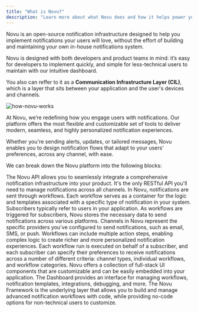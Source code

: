```yaml
---
title: "What is Novu?"
description: "Learn more about what Novu does and how it helps power your product notifications."
---
```


Novu is an open-source notification infrastructure designed to help you implement notifications your users will love, without the effort of building and maintaining your own in-house notifications system. 

Novu is designed with both developers and product teams in mind: it’s easy for developers to implement quickly, and simple for less-technical users to maintain with our intuitive dashboard.

You also can reffer to it as a **Communication Infrastructure Layer (CIL)**, which is a layer that sits between your application and the user's devices and channels.

![how-novu-works](/getting-started/media-assets/how-novu-works.png)

At Novu, we’re redefining how you engage users with notifications. 
Our platform offers the most flexible and customizable set of tools to deliver modern, seamless, and highly personalized notification experiences. 

Whether you're sending alerts, updates, or tailored messages, Novu enables you to design notification flows that adapt to your users' preferences, across any channel, with ease.

We can break down the Novu platform into the following blocks:

<CardGroup cols={2}>

  <Card title="API" href="/getting-started/how-novu-works#api">
    The Novu API allows you to seamlessly integrate a comprehensive notification infrastructure into your product. It's the only RESTful API you'll need to manage notifications across all channels.
  </Card>
  
  <Card title="Workflows" href="/getting-started/how-novu-works#workflows">
    In Novu, notifications are sent through workflows. Each workflow serves as a container for the logic and templates associated with a specific type of notification in your system.
  </Card>

  <Card title="Subscribers" href="/getting-started/how-novu-works#subscribers">
    Subscribers typically refer to users in your application. As workflows are triggered for subscribers, Novu stores the necessary data to send notifications across various platforms.
  </Card>

  <Card title="Channels" href="/getting-started/how-novu-works#channels">
    Channels in Novu represent the specific providers you've configured to send notifications, such as email, SMS, or push.
  </Card>

  <Card title="Actions" href="/getting-started/how-novu-works#actions">
    Workflows can include multiple action steps, enabling complex logic to create richer and more personalized notification experiences.
  </Card>

  <Card title="Preferences" href="/getting-started/how-novu-works#preferences">
    Each workflow run is executed on behalf of a subscriber, and each subscriber can specify their preferences to receive notifications across a number of different criteria: channel types, individual workflows, and workflow categories.
  </Card>

  <Card title="UI components" href="/getting-started/how-novu-works#ui-components">
    Novu offers a collection of full-stack UI components that are customizable and can be easily embedded into your application.
  </Card>

  <Card title="Dashboard" href="/getting-started/how-novu-works#dashboard">
    The Dashboard provides an interface for managing workflows, notification templates, integrations, debugging, and more.
  </Card>

  <Card title="Framework" href="/getting-started/how-novu-works#framework">
    The Novu Framework is the underlying layer that allows you to build and manage advanced notification workflows with code, while providing no-code options for non-technical users to customize.
  </Card>

</CardGroup>